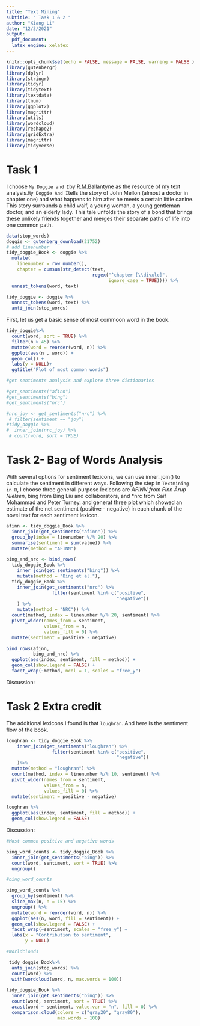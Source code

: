 ```yaml
---
title: "Text Mining"
subtitle: " Task 1 & 2 "
author: "Xiang Li"
date: "12/3/2021"
output: 
  pdf_document:
  latex_engine: xelatex
---
```


```r
knitr::opts_chunk$set(echo = FALSE, message = FALSE, warning = FALSE )
library(gutenbergr)
library(dplyr)
library(stringr)
library(tidyr)
library(tidytext)
library(textdata)
library(tnum)
library(ggplot2)
library(magrittr)
library(utils)
library(wordcloud)
library(reshape2)
library(gridExtra)
library(magrittr)
library(tidyverse)
```
# Task 1

I choose `My Doggie and I`by R.M.Ballantyne as the resource of my text analysis.`My Doggie And I`tells the story of John Mellon (almost a doctor in chapter one) and what happens to him after he meets a certain little canine. This story surrounds a child waif, a young woman, a young gentleman doctor, and an elderly lady. This tale unfolds the story of a bond that brings these unlikely friends together and merges their separate paths of life into one common path. 

```r
data(stop_words)
doggie <- gutenberg_download(21752)
# add linenumber
tidy_doggie_Book <- doggie %>%
  mutate(
    linenumber = row_number(),
    chapter = cumsum(str_detect(text, 
                                regex("^chapter [\\divxlc]", 
                                      ignore_case = TRUE)))) %>%
  unnest_tokens(word, text)

tidy_doggie <- doggie %>%
  unnest_tokens(word, text) %>%
  anti_join(stop_words)
```

First, let us get a basic sense of most commoon word in the book.
```r
tidy_doggie%>%
  count(word, sort = TRUE) %>%
  filter(n > 45) %>%
  mutate(word = reorder(word, n)) %>%
  ggplot(aes(n , word)) +
  geom_col() +
  labs(y = NULL)+
  ggtitle("Plot of most common words")


```


```r
#get sentiments analysis and explore three dictionaries

#get_sentiments("afinn")
#get_sentiments("bing")
#get_sentiments("nrc")

#nrc_joy <- get_sentiments("nrc") %>% 
 # filter(sentiment == "joy")
#tidy_doggie %>%
#  inner_join(nrc_joy) %>%
 # count(word, sort = TRUE)
```
# Task 2- Bag of Words Analysis

With several options for sentiment lexicons, we can use inner_join() to calculate the sentiment in different ways. Following the step in `Textmining in R`, I choose three general-purpose lexicons are
            *AFINN from Finn Årup Nielsen,
            *bing from Bing Liu and collaborators, and
            *nrc from Saif Mohammad and Peter Turney.
and generat three plot which showed an estimate of the net sentiment (positive - negative) in each chunk of the novel text for each sentiment lexicon.

```r
afinn <- tidy_doggie_Book %>% 
  inner_join(get_sentiments("afinn")) %>% 
  group_by(index = linenumber %/% 20) %>% 
  summarise(sentiment = sum(value)) %>% 
  mutate(method = "AFINN")

bing_and_nrc <- bind_rows(
  tidy_doggie_Book %>% 
    inner_join(get_sentiments("bing")) %>%
    mutate(method = "Bing et al."),
  tidy_doggie_Book %>% 
    inner_join(get_sentiments("nrc") %>% 
                 filter(sentiment %in% c("positive", 
                                         "negative"))
    ) %>%
    mutate(method = "NRC")) %>%
  count(method, index = linenumber %/% 20, sentiment) %>%
  pivot_wider(names_from = sentiment,
              values_from = n,
              values_fill = 0) %>% 
  mutate(sentiment = positive - negative)

bind_rows(afinn, 
          bing_and_nrc) %>%
  ggplot(aes(index, sentiment, fill = method)) +
  geom_col(show.legend = FALSE) +
  facet_wrap(~method, ncol = 1, scales = "free_y")
```
Discussion:

# Task 2 Extra credit
The additional lexicons I found is that `loughran`. And here is the sentiment flow of the book.
```r

loughran <- tidy_doggie_Book %>% 
    inner_join(get_sentiments("loughran") %>% 
                 filter(sentiment %in% c("positive", 
                                         "negative"))
    )%>%
  mutate(method = "loughran") %>%
  count(method, index = linenumber %/% 10, sentiment) %>%
  pivot_wider(names_from = sentiment,
              values_from = n,
              values_fill = 0) %>% 
  mutate(sentiment = positive - negative)

loughran %>%
  ggplot(aes(index, sentiment, fill = method)) +
  geom_col(show.legend = FALSE)


```
Discussion:

```r
#Most common positive and negative words

bing_word_counts <- tidy_doggie_Book %>%
  inner_join(get_sentiments("bing")) %>%
  count(word, sentiment, sort = TRUE) %>%
  ungroup()

#bing_word_counts

bing_word_counts %>%
  group_by(sentiment) %>%
  slice_max(n, n = 15) %>% 
  ungroup() %>%
  mutate(word = reorder(word, n)) %>%
  ggplot(aes(n, word, fill = sentiment)) +
  geom_col(show.legend = FALSE) +
  facet_wrap(~sentiment, scales = "free_y") +
  labs(x = "Contribution to sentiment",
       y = NULL)

```

```r
#Worldclouds

 tidy_doggie_Book%>%
  anti_join(stop_words) %>%
  count(word) %>%
  with(wordcloud(word, n, max.words = 100))

```

```r
tidy_doggie_Book %>%
  inner_join(get_sentiments("bing")) %>%
  count(word, sentiment, sort = TRUE) %>%
  acast(word ~ sentiment, value.var = "n", fill = 0) %>%
  comparison.cloud(colors = c("gray20", "gray80"),
                   max.words = 100)
```



